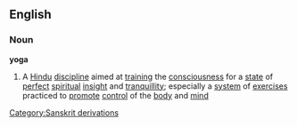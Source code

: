 ==English==
===Noun===
{{wikipedia}}
'''yoga'''
#A [[Hindu]] [[discipline]] aimed at [[training]] the [[consciousness]] for a [[state]] of [[perfect]] [[spiritual]] [[insight]] and [[tranquillity]]; especially a [[system]] of [[exercise]]s practiced to [[promote]] [[control]] of the [[body]] and [[mind]]
[[Category:Sanskrit derivations]]
